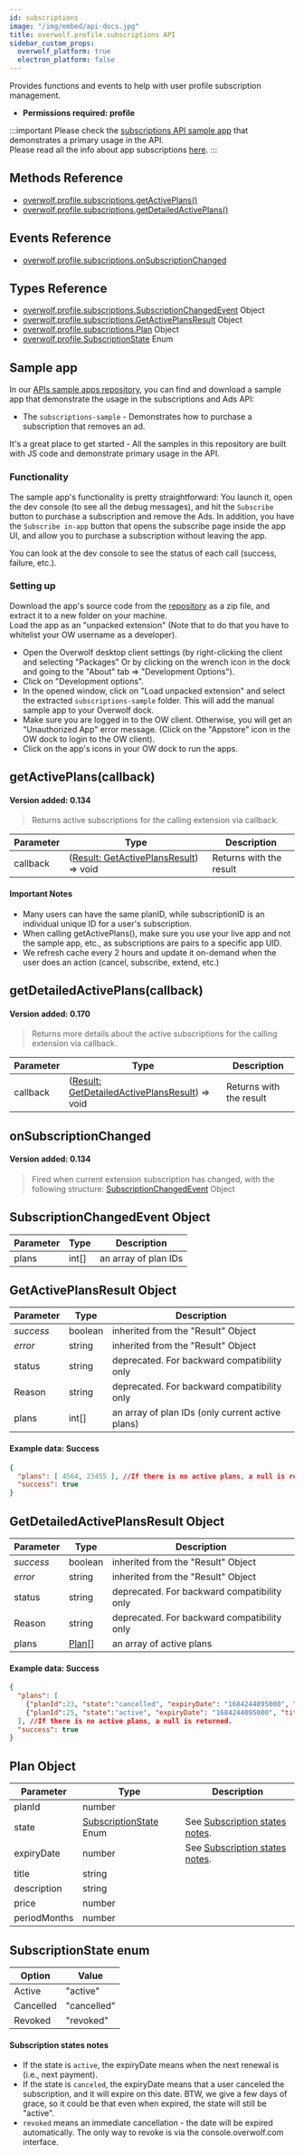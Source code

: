 ```yaml
---
id: subscriptions
image: "/img/embed/api-docs.jpg"
title: overwolf.profile.subscriptions API
sidebar_custom_props:
  overwolf_platform: true
  electron_platform: false
---
```


Provides functions and events to help with user profile subscription management.

* **Permissions required: profile**

:::important
Please check the [subscriptions API sample app](#sample-app) that demonstrates a primary usage in the API.  
Please read all the info about app subscriptions [here](/start/monetize-with-subs/subscriptions-overview).
:::

## Methods Reference

* [overwolf.profile.subscriptions.getActivePlans()](#getactiveplanscallback)
* [overwolf.profile.subscriptions.getDetailedActivePlans()](#getdetailedactiveplanscallback)


## Events Reference

* [overwolf.profile.subscriptions.onSubscriptionChanged](#onsubscriptionchanged)

## Types Reference

* [overwolf.profile.subscriptions.SubscriptionChangedEvent](#subscriptionchangedevent) Object
* [overwolf.profile.subscriptions.GetActivePlansResult](#getactiveplansresult-object) Object
* [overwolf.profile.subscriptions.Plan](#plan-object) Object
* [overwolf.profile.SubscriptionState](#subscriptionstate-enum) Enum

## Sample app

In our [APIs sample apps repository](https://github.com/overwolf/apis-sample-apps), you can find and download a  sample app that demonstrate the usage in the subscriptions and Ads API: 

* The `subscriptions-sample` - Demonstrates how to purchase a subscription that removes an ad. 

It's a great place to get started - All the samples in this repository are built with JS code and demonstrate primary usage in the API.

### Functionality

The sample app's functionality is pretty straightforward: You launch it, open the dev console (to see all the debug messages), and hit the `Subscribe` button to purchase a subscription and remove the Ads. In addition, you have the `Subscribe in-app` button that opens the subscribe page inside the app UI, and allow you to purchase a subscription without leaving the app.

You can look at the dev console to see the status of each call (success, failure, etc.).

### Setting up

Download the app's source code from the [repository](https://github.com/overwolf/apis-sample-apps) as a zip file, and extract it to a new folder on your machine.  
Load the app as an "unpacked extension" (Note that to do that you have to whitelist your OW username as a developer).

* Open the Overwolf desktop client settings (by right-clicking the client and selecting "Packages" Or by clicking on the wrench icon in the dock and going to the "About" tab => "Development Options").
* Click on "Development options".
* In the opened window, click on "Load unpacked extension" and select the extracted `subscriptions-sample` folder. This will add the manual sample app to your Overwolf dock. 
* Make sure you are logged in to the OW client. Otherwise, you will get an "Unauthorized App" error message. (Click on the "Appstore" icon in the OW dock to login to the OW client).
* Click on the app's icons in your OW dock to run the apps.

## getActivePlans(callback)
#### Version added: 0.134

> Returns active subscriptions for the calling extension via callback.

Parameter | Type                                                                   | Description                          |
----------| -----------------------------------------------------------------------| ------------------------------------ |
callback  | ([Result: GetActivePlansResult](#getactiveplansresult-object)) => void | Returns with the result              |   

#### Important Notes

* Many users can have the same planID,  while subscriptionID is an individual unique ID for a user's subscription.
* When calling getActivePlans(), make sure you use your live app and not the sample app, etc., as subscriptions are pairs to a specific app UID.
* We refresh cache every 2 hours and update it on-demand when the user does an action (cancel, subscribe, extend, etc.)

## getDetailedActivePlans(callback)
#### Version added: 0.170

> Returns more details about the active subscriptions for the calling extension via callback.

Parameter | Type                                                                   | Description                          |
----------| -----------------------------------------------------------------------| ------------------------------------ |
callback  | ([Result: GetDetailedActivePlansResult](#getdetailedactiveplansresult-object)) => void | Returns with the result              |   


## onSubscriptionChanged
#### Version added: 0.134

> Fired when current extension subscription has changed, with the following structure: [SubscriptionChangedEvent](#subscriptionchangedevent-object) Object

## SubscriptionChangedEvent Object

Parameter   | Type                              | Description           |
------------| ----------------------------------|---------------------- |
plans       |  int[]                            | an array of plan IDs  | 


## GetActivePlansResult Object

Parameter          | Type     | Description                                 |
-------------------| ---------| ------------------------------------------- |
*success*          | boolean  | inherited from the "Result" Object          |
*error*            | string   | inherited from the "Result" Object          |
status             | string   | deprecated. For backward compatibility only |
Reason             | string   | deprecated. For backward compatibility only |   
plans              | int[]    | an array of plan IDs (only current active plans)  |   

#### Example data: Success

```json
{
  "plans": [ 4564, 23455 ], //If there is no active plans, a null is returned.
  "success": true
}
```

## GetDetailedActivePlansResult Object

Parameter          | Type     | Description                                 |
-------------------| ---------| ------------------------------------------- |
*success*          | boolean  | inherited from the "Result" Object          |
*error*            | string   | inherited from the "Result" Object          |
status             | string   | deprecated. For backward compatibility only |
Reason             | string   | deprecated. For backward compatibility only |   
plans              | [Plan](#plan-object)[]   | an array of active plans                    |   

#### Example data: Success

```json
{
  "plans": [
    {"planId":23, "state":"cancelled", "expiryDate": "1684244095000", "title": "Forget Ads", "description": "Remvoe all ads from the app", "price":"", "periodMonths": "6"},
    {"planId":25, "state":"active", "expiryDate": "1684244095000", "title": "Forget Ads test", "description": "", "price":"", "periodMonths": "12"}
  ], //If there is no active plans, a null is returned.
  "success": true
}
```

## Plan Object

Parameter          | Type     | Description                                 |
-------------------| ---------| ------------------------------------------- |
planId             | number   |                                             |
state              | [SubscriptionState](#subscriptionstate-enum) Enum   | See [Subscription states notes](#subscription-states-notes).      |
expiryDate         | number   | See [Subscription states notes](#subscription-states-notes).                  |
title              | string   |                                             |
description        | string   |                                             |
price              | number   |                                             |
periodMonths       | number   |                                             |


## SubscriptionState enum

Option         | Value                                       |
---------------| ------------------------------------------- |
Active         | "active"                                    |
Cancelled      | "cancelled"                                 |
Revoked        | "revoked"                                   |

#### Subscription states notes

* If the state is `active`, the expiryDate means when the next renewal is (i.e., next payment).
* If the state is `canceled`, the expiryDate means that a user canceled the subscription, and it will expire on this date. BTW, we give a few days of grace, so it could be that even when expired, the state will still be "active".  
* `revoked` means an immediate cancellation - the date will be expired automatically. The only way to revoke is via the console.overwolf.com interface.

